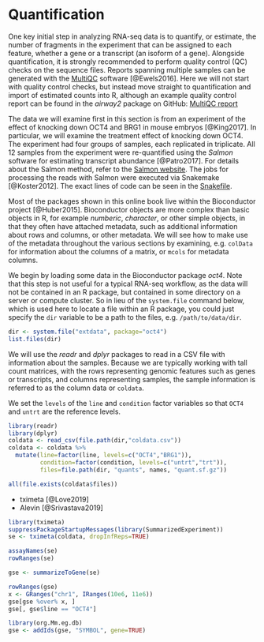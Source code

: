 # Quantification {#quantification}

One key initial step in analyzing RNA-seq data is to quantify,
or estimate, the number of fragments in the experiment that 
can be assigned to each feature, whether a gene or a transcript
(an isoform of a gene). Alongside quantification, it is strongly
recommended to perform quality control (QC) checks on the sequence
files. Reports spanning multiple samples can be generated with 
the [MultiQC](https://multiqc.info/) software [@Ewels2016]. Here 
we will not start with quality control checks, but instead move 
straight to quantification and import of estimated counts into R,
although an example quality control report can be found in the 
*airway2* package on GitHub: 
[MultiQC report](https://github.com/mikelove/airway2/blob/master/inst/extdata/multiqc_report.html)

The data we will examine first in this section is from an experiment
of the effect of knocking down OCT4 and BRG1 in mouse embryos [@King2017].
In particular, we will examine the treatment effect of knocking down OCT4.
The experiment had four groups of samples, each replicated in triplicate.
All 12 samples from the experiment were re-quantified using the *Salmon*
software for estimating transcript abundance [@Patro2017]. For details
about the Salmon method, refer to the 
[Salmon website](https://combine-lab.github.io/salmon/).
The jobs for processing the reads with Salmon were executed via 
Snakemake [@Koster2012]. The exact lines of code can be seen in the
[Snakefile](https://github.com/mikelove/oct4/blob/master/inst/scripts/Snakefile).

Most of the packages shown in this online book live within the Bioconductor
project [@Huber2015]. Bioconductor objects are more complex than
basic objects in R, for example *numberic*, *character*, or other 
simple objects, in that they often have attached metadata, such as
additional information about rows and columns, or other metadata.
We will see how to make use of the metadata throughout the various
sections by examining, e.g. `colData` for information about the columns
of a matrix, or `mcols` for metadata columns.

We begin by loading some data in the Bioconductor package *oct4*.
Note that this step is not useful for a typical RNA-seq workflow,
as the data will not be contained in an R package, but contained
in some directory on a server or compute cluster. So in lieu
of the `system.file` command below, which is used here to locate
a file within an R package, you could just specify the `dir` 
variable to be a path to the files, e.g. `/path/to/data/dir`.

```r
dir <- system.file("extdata", package="oct4")
list.files(dir)
```

We will use the *readr* and *dplyr* packages to read in a CSV
file with information about the samples. Because we are typically
working with tall count matrices, with the rows representing
genomic features such as genes or transcripts, and columns 
representing samples, the sample information is referred to
as the column data or `coldata`.

We set the `levels` of the `line` and `condition` factor variables
so that `OCT4` and `untrt` are the reference levels.


```r
library(readr)
library(dplyr)
coldata <- read_csv(file.path(dir,"coldata.csv"))
coldata <- coldata %>% 
  mutate(line=factor(line, levels=c("OCT4","BRG1")),
         condition=factor(condition, levels=c("untrt","trt")),
         files=file.path(dir, "quants", names, "quant.sf.gz"))
```

```r
all(file.exists(coldata$files))
```

* tximeta [@Love2019]
* Alevin [@Srivastava2019]

```r
library(tximeta)
suppressPackageStartupMessages(library(SummarizedExperiment))
se <- tximeta(coldata, dropInfReps=TRUE)
```

```r
assayNames(se)
rowRanges(se)
```

```r
gse <- summarizeToGene(se)
```

```r
rowRanges(gse)
x <- GRanges("chr1", IRanges(10e6, 11e6))
gse[gse %over% x, ]
gse[, gse$line == "OCT4"]
```

```r
library(org.Mm.eg.db)
gse <- addIds(gse, "SYMBOL", gene=TRUE)
```
